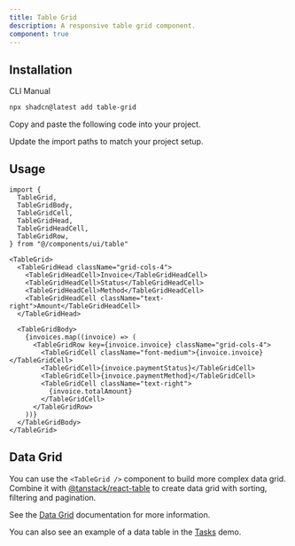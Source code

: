 ```yaml
---
title: Table Grid
description: A responsive table grid component.
component: true
---
```


<ComponentPreview name="table-grid-demo" description="A table component." />

## Installation

<Tabs defaultValue="cli">

<TabsList>
  <TabsTrigger value="cli">CLI</TabsTrigger>
  <TabsTrigger value="manual">Manual</TabsTrigger>
</TabsList>
<TabsContent value="cli">

```bash
npx shadcn@latest add table-grid
```

</TabsContent>

<TabsContent value="manual">

<Steps>

<Step>Copy and paste the following code into your project.</Step>

<ComponentSource name="table-grid" />

<Step>Update the import paths to match your project setup.</Step>

</Steps>

</TabsContent>

</Tabs>

## Usage

```tsx
import {
  TableGrid,
  TableGridBody,
  TableGridCell,
  TableGridHead,
  TableGridHeadCell,
  TableGridRow,
} from "@/components/ui/table"
```

```tsx
<TableGrid>
  <TableGridHead className="grid-cols-4">
    <TableGridHeadCell>Invoice</TableGridHeadCell>
    <TableGridHeadCell>Status</TableGridHeadCell>
    <TableGridHeadCell>Method</TableGridHeadCell>
    <TableGridHeadCell className="text-right">Amount</TableGridHeadCell>
  </TableGridHead>

  <TableGridBody>
    {invoices.map((invoice) => (
      <TableGridRow key={invoice.invoice} className="grid-cols-4">
        <TableGridCell className="font-medium">{invoice.invoice}</TableGridCell>
        <TableGridCell>{invoice.paymentStatus}</TableGridCell>
        <TableGridCell>{invoice.paymentMethod}</TableGridCell>
        <TableGridCell className="text-right">
          {invoice.totalAmount}
        </TableGridCell>
      </TableGridRow>
    ))}
  </TableGridBody>
</TableGrid>
```

## Data Grid

You can use the `<TableGrid />` component to build more complex data grid. Combine it with [@tanstack/react-table](https://tanstack.com/table/v8) to create data grid with sorting, filtering and pagination.

See the [Data Grid](/docs/components/data-grid) documentation for more information.

You can also see an example of a data table in the [Tasks](/examples/tasks) demo.
